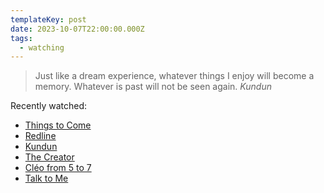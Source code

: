 ```yaml
---
templateKey: post
date: 2023-10-07T22:00:00.000Z
tags:
  - watching
---
```

> Just like a dream experience, whatever things I enjoy will become a memory. Whatever is past will not be seen again.
> <cite><i>Kundun</i></cite>

Recently watched:

* [Things to Come](https://letterboxd.com/film/things-to-come/)
* [Redline](https://letterboxd.com/film/redline/)
* [Kundun](https://letterboxd.com/film/kundun/)
* [The Creator](https://letterboxd.com/film/the-creator-2023/)
* [Cléo from 5 to 7](https://letterboxd.com/film/cleo-from-5-to-7/)
* [Talk to Me](https://letterboxd.com/film/talk-to-me-2022/)
